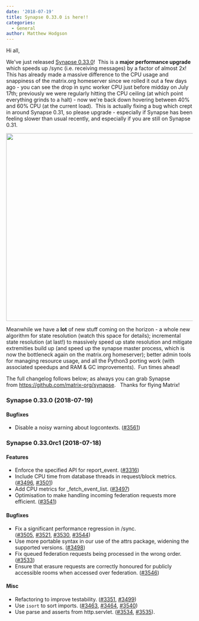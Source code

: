 ```yaml
---
date: '2018-07-19'
title: Synapse 0.33.0 is here!!
categories:
  - General
author: Matthew Hodgson
---
```


Hi all,

We've just released <a href="https://github.com/matrix-org/synapse/releases/tag/v0.33.0">Synapse 0.33.0</a>!  This is a <strong>major performance upgrade</strong> which speeds up /sync (i.e. receiving messages) by a factor of almost 2x!  This has already made a massive difference to the CPU usage and snappiness of the matrix.org homeserver since we rolled it out a few days ago - you can see the drop in sync worker CPU just before midday on July 17th; previously we were regularly hitting the CPU ceiling (at which point everything grinds to a halt) - now we're back down hovering between 40% and 60% CPU (at the current load).  This is actually fixing a bug which crept in around Synapse 0.31, so please upgrade - especially if Synapse has been feeling slower than usual recently, and especially if you are still on Synapse 0.31.

<a href="https://matrix.org/blog/wp-content/uploads/2018/07/Screen-Shot-2018-07-19-at-13.00.01-1.png"><img class="aligncenter wp-image-3406" src="https://matrix.org/blog/wp-content/uploads/2018/07/Screen-Shot-2018-07-19-at-13.00.01-1-1024x639.png" alt="" width="813" height="507" /></a>

Meanwhile we have a <strong>lot</strong> of new stuff coming on the horizon - a whole new algorithm for state resolution (watch this space for details); incremental state resolution (at last!) to massively speed up state resolution and mitigate extremities build up (and speed up the synapse master process, which is now the bottleneck again on the matrix.org homeserver); better admin tools for managing resource usage, and all the Python3 porting work (with associated speedups and RAM &amp; GC improvements).  Fun times ahead!

The full changelog follows below; as always you can grab Synapse from <a href="https://github.com/matrix-org/synapse">https://github.com/matrix-org/synapse</a>.   Thanks for flying Matrix!
<h3></h3>
<h3>Synapse 0.33.0 (2018-07-19)</h3>
<h4>Bugfixes</h4>
<ul>
 	<li>Disable a noisy warning about logcontexts. (<a href="https://github.com/matrix-org/synapse/issues/3561">#3561</a>)</li>
</ul>
<h3>Synapse 0.33.0rc1 (2018-07-18)</h3>
<h4>Features</h4>
<ul>
 	<li>Enforce the specified API for report_event. (<a href="https://github.com/matrix-org/synapse/issues/3316">#3316</a>)</li>
 	<li>Include CPU time from database threads in request/block metrics. (<a href="https://github.com/matrix-org/synapse/issues/3496">#3496</a>, <a href="https://github.com/matrix-org/synapse/issues/3501">#3501</a>)</li>
 	<li>Add CPU metrics for _fetch_event_list. (<a href="https://github.com/matrix-org/synapse/issues/3497">#3497</a>)</li>
 	<li>Optimisation to make handling incoming federation requests more efficient. (<a href="https://github.com/matrix-org/synapse/issues/3541">#3541</a>)</li>
</ul>
<h4>Bugfixes</h4>
<ul>
 	<li>Fix a significant performance regression in /sync. (<a href="https://github.com/matrix-org/synapse/issues/3505">#3505</a>, <a href="https://github.com/matrix-org/synapse/issues/3521">#3521</a>, <a href="https://github.com/matrix-org/synapse/issues/3530">#3530</a>, <a href="https://github.com/matrix-org/synapse/issues/3544">#3544</a>)</li>
 	<li>Use more portable syntax in our use of the attrs package, widening the supported versions. (<a href="https://github.com/matrix-org/synapse/issues/3498">#3498</a>)</li>
 	<li>Fix queued federation requests being processed in the wrong order. (<a href="https://github.com/matrix-org/synapse/issues/3533">#3533</a>)</li>
 	<li>Ensure that erasure requests are correctly honoured for publicly accessible rooms when accessed over federation. (<a href="https://github.com/matrix-org/synapse/issues/3546">#3546</a>)</li>
</ul>
<h4>Misc</h4>
<ul>
 	<li>Refactoring to improve testability. (<a href="https://github.com/matrix-org/synapse/issues/3351">#3351</a>, <a href="https://github.com/matrix-org/synapse/issues/3499">#3499</a>)</li>
 	<li>Use <code>isort</code> to sort imports. (<a href="https://github.com/matrix-org/synapse/issues/3463">#3463</a>, <a href="https://github.com/matrix-org/synapse/issues/3464">#3464</a>, <a href="https://github.com/matrix-org/synapse/issues/3540">#3540</a>)</li>
 	<li>Use parse and asserts from http.servlet. (<a href="https://github.com/matrix-org/synapse/issues/3534">#3534</a>, <a href="https://github.com/matrix-org/synapse/issues/3535">#3535</a>).</li>
</ul>